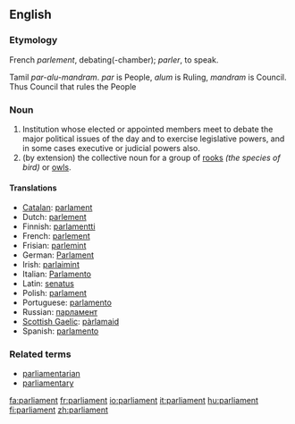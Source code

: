 ==English==

=== Etymology ===
French ''parlement'', debating(-chamber); ''parler'', to speak.

Tamil ''par-alu-mandram''. ''par'' is People, ''alum'' is Ruling, ''mandram'' is Council. Thus Council that rules the People

=== Noun ===
{{en-noun-reg}}

#Institution whose elected or appointed members meet to debate the major political issues of the day and to exercise legislative powers, and in some cases executive or judicial powers also.
#(by extension) the collective noun for a group of [[rook]]s ''(the species of bird)'' or [[owl]]s.

==== Translations ====
*[[Catalan]]: [[parlament]] {{m}}
*Dutch: [[parlement]] {{n}}
*Finnish: [[parlamentti]]
*French: [[parlement]] {{m}}
*Frisian: [[parlemint]] {{n}}
*German: [[Parlament]] {{n}}
*Irish: [[parlaimint]]
*Italian: [[Parlamento]] {{m}}
*Latin: [[senatus]] {{m}}
*Polish: [[parlament]] {{m}}
*Portuguese: [[parlamento]] {{m}}
*Russian: [[парламент]] {{m}}
*[[Scottish Gaelic]]: [[pàrlamaid]]
*Spanish: [[parlamento]] {{m}}

===Related terms===
*[[parliamentarian]]
*[[parliamentary]]

[[fa:parliament]]
[[fr:parliament]]
[[io:parliament]]
[[it:parliament]]
[[hu:parliament]]
[[fi:parliament]]
[[zh:parliament]]